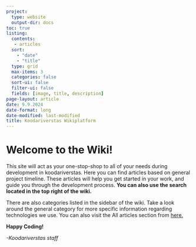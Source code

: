 ```yaml
---
project:
  type: website
  output-dir: docs
toc: true
listing:
  contents: 
   - articles
  sort: 
    - "date"
    - "title"
  type: grid
  max-items: 3
  categories: false
  sort-ui: false
  filter-ui: false
  fields: [image, title, description]
page-layout: article
date: 9.9.2024
date-format: long
date-modified: last-modified
title: Koodariverstas Wikiplatform
---
```


# Welcome to the Wiki!

This site will act as your one-stop-shop to all of your needs during development in koodariverstas. Here you can find articles based on general project timeline. These articles will help you get started in your work, and guide you through the development process. **You can also use the search located in the top right of the wiki.**

There are also categories listed in the sidebar of the wiki. Take a look around the general category for more specific information regarding technologies we use. You can also visit the All articles section from [here.](https://xamkfi.github.io/Koodariverstas-wikiplatform/articles/)

**Happy Coding!**

*-Koodariverstas staff*